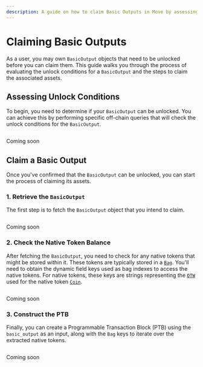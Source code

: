 ```yaml
---
description: A guide on how to claim Basic Outputs in Move by assessing and unlocking owned objects.
---
```


# Claiming Basic Outputs

As a user, you may own `BasicOutput` objects that need to be unlocked before you can claim them. This guide walks you through the process of evaluating the unlock conditions for a `BasicOutput` and the steps to claim the associated assets.

## Assessing Unlock Conditions

To begin, you need to determine if your `BasicOutput` can be unlocked. You can achieve this by performing specific off-chain queries that will check the unlock conditions for the `BasicOutput`.

<Tabs groupId="code-language">
<TabItem value="rust" label="Rust">

```rust file=<rootDir>/docs/examples/rust/stardust/check-basic-output-unlock-conditions.rs#L20-L56
```

</TabItem>
<TabItem value="typescript" label="TypeScript">

Coming soon

</TabItem>
</Tabs>

## Claim a Basic Output

Once you've confirmed that the `BasicOutput` can be unlocked, you can start the process of claiming its assets.

### 1. Retrieve the `BasicOutput`

The first step is to fetch the `BasicOutput` object that you intend to claim.

<Tabs groupId="code-language">
<TabItem value="rust" label="Rust">

```rust file=<rootDir>/docs/examples/rust/stardust/basic-output-claim.rs#L56-L81
```

</TabItem>
<TabItem value="typescript" label="TypeScript">

Coming soon

</TabItem>
</Tabs>

### 2. Check the Native Token Balance

After fetching the `BasicOutput`, you need to check for any native tokens that might be stored within it. 
These tokens are typically stored in a [`Bag`](../../../references/framework/iota-framework/bag.mdx). 
You'll need to obtain the dynamic field keys used as bag indexes to access the native tokens.
For native tokens,
these keys are strings representing the [`OTW`](../../iota-101/iota-move-concepts/one-time-witness.mdx) used for the native token [`Coin`](../../../references/framework/iota-framework/coin.mdx#resource-coin).

<Tabs groupId="code-language">
<TabItem value="rust" label="Rust">

```rust file=<rootDir>/docs/examples/rust/stardust/basic-output-claim.rs#L83-L110
```

</TabItem>
<TabItem value="typescript" label="TypeScript">

Coming soon

</TabItem>
</Tabs>

### 3. Construct the PTB

Finally, you can create a Programmable Transaction Block (PTB) using the `basic_output` as an input,
along with the `Bag` keys to iterate over the extracted native tokens.

<Tabs groupId="code-language">
<TabItem value="rust" label="Rust">

```rust file=<rootDir>/docs/examples/rust/stardust/basic-output-claim.rs#L113-L177
```

</TabItem>
<TabItem value="typescript" label="TypeScript">

Coming soon

</TabItem>
</Tabs>